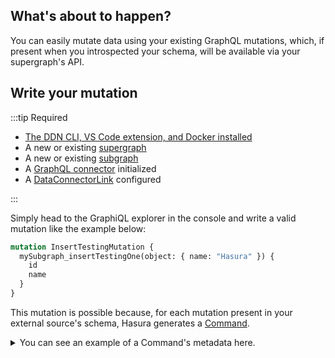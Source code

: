 
## What's about to happen?

You can easily mutate data using your existing GraphQL mutations, which, if present when you introspected your schema,
will be available via your supergraph's API.

<Thumbnail src="/img/get-started/ERD/mutate-data.png" alt="Mutate data using your API" width="1000px" />

## Write your mutation

:::tip Required

- [The DDN CLI, VS Code extension, and Docker installed](/getting-started/build/00-prerequisites.mdx)
- A new or existing [supergraph](/getting-started/build/01-init-supergraph.mdx)
- A new or existing [subgraph](/getting-started/build/02-init-subgraph.mdx)
- A [GraphQL connector](/getting-started/build/03-connect-to-data/01-connect-a-source.mdx) initialized
- A [DataConnectorLink](/getting-started/build/03-connect-to-data/02-create-source-metadata.mdx) configured

:::

Simply head to the GraphiQL explorer in the console and write a valid mutation like the example below:

```graphql
mutation InsertTestingMutation {
  mySubgraph_insertTestingOne(object: { name: "Hasura" }) {
    id
    name
  }
}
```

This mutation is possible because, for each mutation present in your external source's schema, Hasura generates a
[Command](/supergraph-modeling/commands.mdx).

<details>
  <summary>You can see an example of a Command's metadata here.</summary>

```yaml
---
kind: ObjectType
version: v1
definition:
  name: TestingInsertInput
  description: input type for inserting data into table "testing"
  fields:
    - name: id
      type: Int
    - name: name
      type: String
  graphql:
    typeName: MySubgraph_TestingInsertInput
    inputTypeName: MySubgraph_TestingInsertInputInput
  dataConnectorTypeMapping:
    - dataConnectorName: my_graphql
      dataConnectorObjectType: testing_insert_input

---
kind: TypePermissions
version: v1
definition:
  typeName: TestingInsertInput
  permissions:
    - role: admin
      output:
        allowedFields:
          - id
          - name

---
kind: ObjectType
version: v1
definition:
  name: TestingOnConflict
  description: on_conflict condition type for table "testing"
  fields:
    - name: constraint
      type: TestingConstraint!
    - name: updateColumns
      type: "[TestingUpdateColumn!]!"
    - name: where
      type: TestingBoolExp
  graphql:
    typeName: MySubgraph_TestingOnConflict
    inputTypeName: MySubgraph_TestingOnConflictInput
  dataConnectorTypeMapping:
    - dataConnectorName: my_graphql
      dataConnectorObjectType: testing_on_conflict
      fieldMapping:
        constraint:
          column:
            name: constraint
        updateColumns:
          column:
            name: update_columns
        where:
          column:
            name: where

---
kind: TypePermissions
version: v1
definition:
  typeName: TestingOnConflict
  permissions:
    - role: admin
      output:
        allowedFields:
          - constraint
          - updateColumns
          - where

---
kind: Command
version: v1
definition:
  name: InsertTesting
  outputType: TestingMutationResponse
  arguments:
    - name: objects
      type: "[TestingInsertInput!]!"
      description: the rows to be inserted
    - name: onConflict
      type: TestingOnConflict
      description: upsert condition
  source:
    dataConnectorName: my_graphql
    dataConnectorCommand:
      procedure: insert_testing
    argumentMapping:
      objects: objects
      onConflict: on_conflict
  graphql:
    rootFieldName: mySubgraph_insertTesting
    rootFieldKind: Mutation
  description: 'insert data into the table: "testing"'

---
kind: CommandPermissions
version: v1
definition:
  commandName: InsertTesting
  permissions:
    - role: admin
      allowExecution: true
```

</details>
